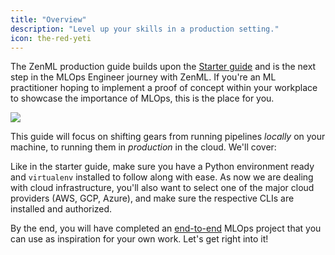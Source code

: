 ```yaml
---
title: "Overview"
description: "Level up your skills in a production setting."
icon: the-red-yeti
---
```


The ZenML production guide builds upon the [Starter guide](latest/user-guide/guides/starter-guide) and is the next step in the MLOps Engineer journey with ZenML. If you're an ML practitioner hoping to implement a proof of concept within your workplace to showcase the importance of MLOps, this is the place for you.
<Frame caption="ZenML simplifies development of MLOps pipelines that can span multiple production stacks.">
  <img src="/_assets/user-guide/Fstack_showcase.png" />
</Frame>

This guide will focus on shifting gears from running pipelines _locally_ on your machine, to running them in _production_ in the cloud. We'll cover:

<CardGroup cols={2}>
  <Card title="Deploying ZenML" icon="rocket" href="latest/user-guide/guides/production-guide/deploying-zenml" horizontal/>
  <Card title="Understanding stacks" icon="layer-group" href="latest/user-guide/guides/production-guide/understand-stacks"horizontal />
  <Card title="Connecting remote storage" icon="database" href="latest/user-guide/guides/production-guide/remote-storage" horizontal/>
  <Card title="Orchestrating on the cloud" icon="cloud" href="latest/user-guide/guides/production-guide/cloud-orchestration"horizontal />
  <Card title="Configuring the pipeline to scale compute" icon="sliders" href="latest/user-guide/guides/production-guide/configure-pipeline" horizontal/>
  <Card title="Configure a code repository" icon="code-branch" href="latest/user-guide/guides/production-guide/connect-code-repository" horizontal/>
</CardGroup>

Like in the starter guide, make sure you have a Python environment ready and `virtualenv` installed to follow along with ease. As now we are dealing with cloud infrastructure, you'll also want to select one of the major cloud providers (AWS, GCP, Azure), and make sure the respective CLIs are installed and authorized.

By the end, you will have completed an [end-to-end](latest/user-guide/guides/production-guide/end-to-end) MLOps project that you can use as inspiration for your own work. Let's get right into it!

